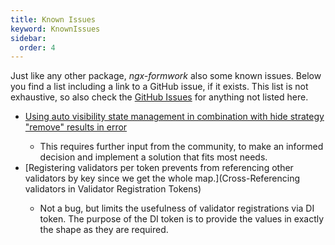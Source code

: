 ```yaml
---
title: Known Issues
keyword: KnownIssues
sidebar:
  order: 4
---
```


Just like any other package, _ngx-formwork_ also some known issues. Below you find a list including a link to a GitHub issue, if it exists.
This list is not exhaustive, so also check the [GitHub Issues](https://github.com/TheNordicOne/ngx-formwork/issues) for anything not listed here.

- <Badge text="Bug" variant="danger" /> [Using auto visibility state management in combination with hide strategy "remove" results in error](https://github.com/TheNordicOne/ngx-formwork/issues/64)
  - This requires further input from the community, to make an informed decision and implement a solution that fits most needs.
- <Badge text="Improvement" variant="note" /> [Registering validators per token prevents from referencing other validators by key since we get the whole map.](Cross-Referencing validators in Validator Registration Tokens)
  - Not a bug, but limits the usefulness of validator registrations via DI token. The purpose of the DI token is to provide the values in exactly the shape as they are required.
